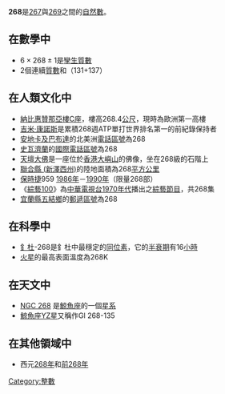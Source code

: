 {{Unreferenced|time=2020-12-02T17:38:40+00:00}}
{{noteTA|G1=Math}}
{{整数
| 质因数分解 =<math>2^2 \times 67</math> 
| 罗马数字 = CCLXVIII
}}
'''268'''是[[267|267]]與[[269|269]]之間的[[自然數|自然數]]。

== 在數學中 ==
{{數字性質|use math=yes}}
*<math>6 \times 268 \pm 1</math>是[[孿生質數|孿生質數]]
*2個連續[[質數|質數]]和（131+137）

== 在人類文化中 ==
*[[納比惠贊那亞樓|納比惠贊那亞樓C座]]，樓高268.4[[公尺|公尺]]，現時為歐洲第一高樓
*[[吉米·康諾斯|吉米·康諾斯]]是累積268週ATP單打世界排名第一的前紀錄保持者
*[[安地卡及巴布達|安地卡及巴布達]]的北美洲[[電話區號|電話區號]]為268
*[[史瓦濟蘭|史瓦濟蘭]]的[[國際電話區號|國際電話區號]]為268
*[[天壇大佛|天壇大佛]]是一座位於[[香港|香港]][[大嶼山|大嶼山]]的佛像，坐在268級的石階上
*[[聯合縣_(新澤西州)|聯合縣 (新澤西州)]]的陸地面積為268[[平方公里|平方公里]]
*[[保時捷|保時捷]]959 [[1986年|1986年]]－[[1990年|1990年]]（限量268部）
*《[[綜藝100|綜藝100]]》為[[中華電視台|中華電視台]][[1970年代|1970年代]]播出之[[綜藝節目|綜藝節目]]，共268集
*[[宜蘭縣|宜蘭縣]][[五結鄉|五結鄉]]的[[郵遞區號|郵遞區號]]為268

== 在科學中 ==
*[[釒杜|釒杜]]-268是釒杜中最穩定的[[同位素|同位素]]，它的[[半衰期|半衰期]]有16[[小時|小時]]
*[[火星|火星]]的最高表面溫度為268K

== 在天文中 ==
*[[NGC_268|NGC 268]] 是[[鯨魚座|鯨魚座]]的一個[[星系|星系]]
*[[鯨魚座YZ星|鯨魚座YZ星]]又稱作Gl 268-135

== 在其他領域中 ==
*西元[[268年|268年]]和[[前268年|前268年]]

[[Category:整數|Category:整數]]